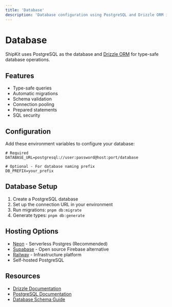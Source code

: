 ```yaml
---
title: 'Database'
description: 'Database configuration using PostgreSQL and Drizzle ORM in ShipKit'
---
```


# Database

ShipKit uses PostgreSQL as the database and [Drizzle ORM](https://orm.drizzle.team) for type-safe database operations.

## Features

- Type-safe queries
- Automatic migrations
- Schema validation
- Connection pooling
- Prepared statements
- SQL security

## Configuration

Add these environment variables to configure your database:

```env
# Required
DATABASE_URL=postgresql://user:password@host:port/database

# Optional - For database naming prefix
DB_PREFIX=your_prefix
```

## Database Setup

1. Create a PostgreSQL database
2. Set up the connection URL in your environment
3. Run migrations: `pnpm db:migrate`
4. Generate types: `pnpm db:generate`

## Hosting Options

- [Neon](https://neon.tech) - Serverless Postgres (Recommended)
- [Supabase](https://supabase.com) - Open source Firebase alternative
- [Railway](https://railway.app) - Infrastructure platform
- Self-hosted PostgreSQL

## Resources

- [Drizzle Documentation](https://orm.drizzle.team/docs/overview)
- [PostgreSQL Documentation](https://www.postgresql.org/docs/)
- [Database Schema Guide](https://orm.drizzle.team/docs/sql-schema-declaration)
